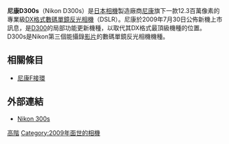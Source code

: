 {{noteTA
|1=zh-hans:数码单镜反光相机;zh-hk:數碼單鏡反光相機;zh-tw:數位單眼相機;
}}
{{Infobox Digicam |
|  model   = [[Nikon|Nikon]] D300s |
|  image   = [[File:Nikon_D300s_-_Front.jpg|230px]] | 
|  kind = [[數碼單鏡反光相機|數碼單鏡反光相機]]
|  sensor   = [[Nikon_DX_格式|Nikon DX 格式]] 23.6 毫米 × 15.8 毫米 [[CMOS|CMOS]]|
|  res = 4,288 像素 × 2,848 像素 (13.1 M/12.3 M 有效像素)|
|  lens = 可更换, [[尼康F接環|尼康F接環]]|
|  shutter = 电子控制纵走式[[焦平快门|焦平快门]]|
|  shutterRange = 1/8000 秒 - 30 秒;s, bulb|
|  metering = 三种模式 (TTL) 测光，使用Multi-CAM 3500DX 自动对焦模块|
|  emode = 程序自动 [P] 带柔性程序; 快门优先自动 [S]; 光圈优先自动 [A]; 手动 [M]
|  mmode = 3D 彩色矩阵测光 II, 中央重点测光 和 点测光|
|  farea = 9, 21 或 51 点, 51 点 3D AF系统, 15 个为十字型传感器 |
|  fmode = 单次伺服 (AF-S); 连续伺服 (AF-C); 自动 AF-S/AF-C 切换 (AF-A); 手动 (M)|
|  cont = 7 张/秒 (8 当使用AC适配器或者th AC Adapter or Multi-Power Battery Pack with AA or EN-EL4 battery), 6 with Li-ion Battery, up to 100 frames (JPEG normal/large)|
|  viewfinder = 单镜反光型带固定眼平棱镜|
|  speedRange = 200–3200 in 1, 1/2 or 1/3 EV steps (down to 100 and up to 6400 as expansion)|
|  flash = Manual pop-up with button release Guide number 12/39 (ISO 100, m/ft)|
|  flbkt = 3 to +1 EV in increments of 1/3 or 1/2 EV|
|  WB = Auto, Six presets, Manual preset (four), Kelvin temperature, Fine tunable|
|  wbbkt = 2 to 9 frames in increments of 1, 2 or 3|
|  battery = 尼康 EN-EL3e 锂离子电池 |
|  rearLCD = 3-inch TFT LCD with 307,200 pixels (921,600 dots)|
|  storage = [[CompactFlash|CompactFlash]] (Type I) 或 [[Secure_Digital|Secure Digital]] |
|  weight = 约 841 g, 不包含电池、记忆卡、机身盖和液晶屏盖|
|  obp = MD-D10多重电源电池可容纳一块尼康EN-EL3e、EN-EL4a或EN-EL4锂离子充电电池或8节AA碱性电池.
}}

'''尼康D300s'''（Nikon D300s）是[[日本|日本]][[相機|相機]]製造廠商[[尼康|尼康]]旗下一款12.3百萬像素的專業級[[APS-C|DX格式]][[數碼單鏡反光相機|數碼單鏡反光相機]]（DSLR）。尼康於2009年7月30日公佈新機上市訊息，是[[尼康D300|D300]]的局部功能更新機種，以取代其DX格式最頂級機種的位置。D300s是Nikon第三個能攝錄[[视频|影片]]的數碼單鏡反光相機機種。

==相關條目==
* [[尼康F接環|尼康F接環]]

== 外部連結 ==
{{Commonscat|Nikon D300s}}
* [http://imaging.nikon.com/products/imaging/lineup/digitalcamera/slr/d300s/index.htm Nikon 300s] {{Wayback|url=http://imaging.nikon.com/products/imaging/lineup/digitalcamera/slr/d300s/index.htm |date=20090802184358 }}


{{Nikon Digital Camera List}}
{{DSLR cameras with movie mode}}

[[Category:尼康數位單眼相機|高階]]
[[Category:2009年面世的相機|Category:2009年面世的相機]]